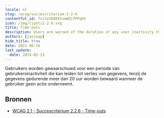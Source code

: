 ```yaml
---
locale: nl
slug: /wcag/succescriterium-2-2-6
contentful_id: 7vz3atD0EK5xeWZsfPPqXV
icon: /img/light/2.2.6.svg
title: Time-outs
description: Users are warned of the duration of any user inactivity that could cause data loss, unless the data is preserved for more than 20 hours when the user does not take any actions.
authors: [janjaap]
hide_title: true
date: 2022-06-16
last_update:
  date: 2024-02-13
---
```


<Hero
  title="Time-outs"
  imageSrc="/img/light/2.2.6.svg"
  alt="WCAG 2.2.6 icon"
  prefix="Succescriterium 2.2.6"
  suffix="Niveau AAA"
/>

Gebruikers worden gewaarschuwd voor een periode van gebruikersinactiviteit die kan leiden tot verlies van gegevens, tenzij de gegevens gedurende meer dan 20 uur worden bewaard wanneer de gebruiker geen actie onderneemt.

## Bronnen

- [WCAG 2.1 - Succescriterium 2.2.6 - Time-outs](https://www.w3.org/Translations/WCAG21-nl/#time-outs)
